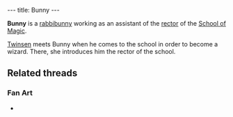 ---
title: Bunny
---

{{twinsunica import}}{{Infobox Character
 |image=Bunny.jpg
 |race=Rabbibunny
 |gender=Female
 |size=average
 |age=Adult
 |magical=no
 |lba1=
 |lba2=
 |alignment=neutral
 |occupation=
 |requires=
 |amount=
 |fam1=
 |fam2=
 |planet=
 |island=
 |building=
}}

'''Bunny''' is a [[rabbibunny]] working as an assistant of the [[Rector of the School of Magic|rector]] of the [[School of Magic]].

[[Twinsen]] meets Bunny when he comes to the school in order to become a wizard. There, she introduces him the rector of the school.

==Related threads==
===Fan Art===
* {{post|id=271795|title=Edited Film Pictures}}

<!-- remove these category links when they're all automated by categorizers...
[[Category:Rabbibunnies]]
[[Category:Female characters]]
[[Category:Average characters]]
[[Category:Adult characters]]
[[Category:Desert Island inhabitants]] -->